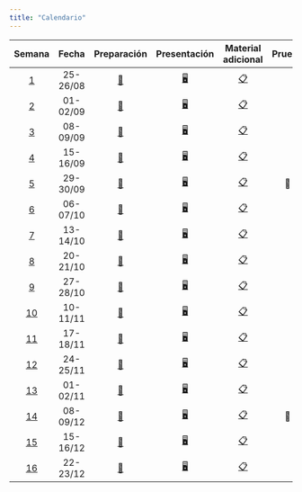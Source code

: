 ```yaml
---
title: "Calendario"
---
```


|          Semana          |  Fecha   |              Preparación               |              Presentación               |              Material adicional               | Prueba | Trabajo Final |
|:---------:|:---------:|:---------:|:---------:|:---------:|:---------:|:---------:|
|  [1](/pages/week1.html)  | 25-26/08 | [📖](../pages/week1.html#preparación)  | [🖥️](../pages/week1.html#presentación)  | [📋](../pages/week1.html#material-adicional)  |        |               |
|  [2](/pages/week2.html)  | 01-02/09 | [📖](../pages/week2.html#preparación)  | [🖥️](../pages/week2.html#presentación)  | [📋](../pages/week2.html#material-adicional)  |        |               |
|  [3](/pages/week3.html)  | 08-09/09 | [📖](../pages/week3.html#preparación)  | [🖥️](../pages/week3.html#presentación)  | [📋](../pages/week3.html#material-adicional)  |        |               |
|  [4](/pages/week4.html)  | 15-16/09 | [📖](../pages/week4.html#preparación)  | [🖥️](../pages/week4.html#presentación)  | [📋](../pages/week4.html#material-adicional)  |        |               |
|  [5](/pages/week5.html)  | 29-30/09 | [📖](../pages/week5.html#preparación)  | [🖥️](../pages/week5.html#presentación)  | [📋](../pages/week5.html#material-adicional)  |   📝   |               |
|  [6](/pages/week6.html)  | 06-07/10 | [📖](../pages/week6.html#preparación)  | [🖥️](../pages/week6.html#presentación)  | [📋](../pages/week6.html#material-adicional)  |        |               |
|  [7](/pages/week7.html)  | 13-14/10 | [📖](../pages/week7.html#preparación)  | [🖥️](../pages/week7.html#presentación)  | [📋](../pages/week7.html#material-adicional)  |        |               |
|  [8](/pages/week8.html)  | 20-21/10 | [📖](../pages/week8.html#preparación)  | [🖥️](../pages/week8.html#presentación)  | [📋](../pages/week9.html#material-adicional)  |        |               |
|  [9](/pages/week9.html)  | 27-28/10 | [📖](../pages/week9.html#preparación)  | [🖥️](../pages/week9.html#presentación)  | [📋](../pages/week9.html#material-adicional)  |        |               |
| [10](/pages/week10.html) | 10-11/11 | [📖](../pages/week10.html#preparación) | [🖥️](../pages/week10.html#presentación) | [📋](../pages/week10.html#material-adicional) |        |               |
| [11](/pages/week11.html) | 17-18/11 | [📖](../pages/week11.html#preparación) | [🖥️](../pages/week11.html#presentación) | [📋](../pages/week11.html#material-adicional) |        |               |
| [12](/pages/week12.html) | 24-25/11 | [📖](../pages/week12.html#preparación) | [🖥️](../pages/week12.html#presentación) | [📋](../pages/week12.html#material-adicional) |        |               |
| [13](/pages/week13.html) | 01-02/11 | [📖](../pages/week13.html#preparación) | [🖥️](../pages/week13.html#presentación) | [📋](../pages/week13.html#material-adicional) |        |      📔       |
| [14](/pages/week14.html) | 08-09/12 | [📖](../pages/week14.html#preparación) | [🖥️](../pages/week14.html#presentación) | [📋](../pages/week14.html#material-adicional) |   📝   |               |
| [15](/pages/week15.html) | 15-16/12 | [📖](../pages/week15.html#preparación) | [🖥️](../pages/week15.html#presentación) | [📋](../pages/week15.html#material-adicional) |        |               |
| [16](/pages/week16.html) | 22-23/12 | [📖](../pages/week16.html#preparación) | [🖥️](../pages/week16.html#presentación) | [📋](../pages/week16.html#material-adicional) |        |      📔       |
